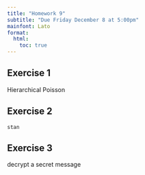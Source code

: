 ```yaml
---
title: "Homework 9"
subtitle: "Due Friday December 8 at 5:00pm"
mainfont: Lato
format: 
  html:
    toc: true
---
```


## Exercise 1

Hierarchical Poisson

## Exercise 2

`stan`

## Exercise 3

decrypt a secret message

